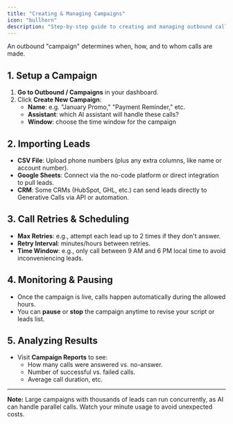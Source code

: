 ```yaml
---
title: "Creating & Managing Campaigns"
icon: "bullhorn"
description: "Step-by-step guide to creating and managing outbound call campaigns, including lead imports and monitoring"
---
```


An outbound "campaign" determines when, how, and to whom calls are made.

## 1. Setup a Campaign

1. **Go to Outbound / Campaigns** in your dashboard.
2. Click **Create New Campaign**:
   - **Name**: e.g. "January Promo," "Payment Reminder," etc.
   - **Assistant**: which AI assistant will handle these calls?
   - **Window**: choose the time window for the campaign

## 2. Importing Leads

- **CSV File**: Upload phone numbers (plus any extra columns, like name or account number).
- **Google Sheets**: Connect via the no-code platform or direct integration to pull leads.
- **CRM**: Some CRMs (HubSpot, GHL, etc.) can send leads directly to Generative Calls via API or automation.

## 3. Call Retries & Scheduling

- **Max Retries**: e.g., attempt each lead up to 2 times if they don't answer.
- **Retry Interval**: minutes/hours between retries.
- **Time Window**: e.g., only call between 9 AM and 6 PM local time to avoid inconveniencing leads.

## 4. Monitoring & Pausing

- Once the campaign is live, calls happen automatically during the allowed hours.
- You can **pause** or **stop** the campaign anytime to revise your script or leads list.

## 5. Analyzing Results

- Visit **Campaign Reports** to see:
  - How many calls were answered vs. no-answer.
  - Number of successful vs. failed calls.
  - Average call duration, etc.

---

**Note:** Large campaigns with thousands of leads can run concurrently, as AI can handle parallel calls. Watch your minute usage to avoid unexpected costs.